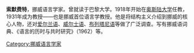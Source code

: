 {{unreferenced|time=2009-12-21T12:53:10+00:00}}
'''索默费特'''，挪威语言学家。曾就读于巴黎大学。1918年开始在[[奥斯陆大学|奥斯陆大学]]任教，1931年成为教授——也是挪威首位语言学教授。他是将结构主义介绍到挪威的核心人物，还对[[爱尔兰语|爱尔兰语]]、[[威尔士语|威尔士语]]、[[布列塔尼语|布列塔尼语]]等做了广泛调查。写有挪威语词典、《语言的历时与共时研究》（1962）等。

{{Authority control}}
[[Category:挪威语言学家|Category:挪威语言学家]]